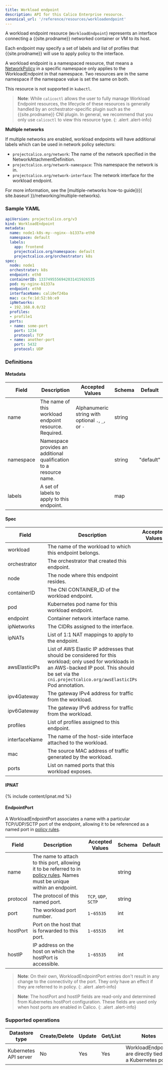 ```yaml
---
title: Workload endpoint
description: API for this Calico Enterprise resource.
canonical_url: '/reference/resources/workloadendpoint'
---
```


A workload endpoint resource (`WorkloadEndpoint`) represents an interface
connecting a {{site.prodname}} networked container or VM to its host.

Each endpoint may specify a set of labels and list of profiles that {{site.prodname}} will use
to apply policy to the interface.

A workload endpoint is a namespaced resource, that means a
[NetworkPolicy]({{site.baseurl}}/reference/resources/networkpolicy)
in a specific namespace only applies to the WorkloadEndpoint in that namespace.
Two resources are in the same namespace if the namespace value is set the same
on both.

This resource is not supported in `kubectl`.

> **Note**: While `calicoctl` allows the user to fully manage Workload Endpoint resources,
> the lifecycle of these resources is generally handled by an orchestrator-specific
> plugin such as the {{site.prodname}} CNI plugin. In general, we recommend that you only
> use `calicoctl` to view this resource type.
{: .alert .alert-info}

**Multiple networks**

If multiple networks are enabled, workload endpoints will have additional labels which can be used in network policy selectors:

- `projectcalico.org/network`: The name of the network specified in the NetworkAttachmentDefinition.
- `projectcalico.org/network-namespace`: This namespace the network is in.
- `projectcalico.org/network-interface`: The network interface for the workload endpoint.

For more information, see the [multiple-networks how-to guide]({{ site.baseurl }}/networking/multiple-networks).

### Sample YAML

```yaml
apiVersion: projectcalico.org/v3
kind: WorkloadEndpoint
metadata:
  name: node1-k8s-my--nginx--b1337a-eth0
  namespace: default
  labels:
    app: frontend
    projectcalico.org/namespace: default
    projectcalico.org/orchestrator: k8s
spec:
  node: node1
  orchestrator: k8s
  endpoint: eth0
  containerID: 1337495556942031415926535
  pod: my-nginx-b1337a
  endpoint: eth0
  interfaceName: cali0ef24ba
  mac: ca:fe:1d:52:bb:e9
  ipNetworks:
  - 192.168.0.0/32
  profiles:
  - profile1
  ports:
  - name: some-port
    port: 1234
    protocol: TCP
  - name: another-port
    port: 5432
    protocol: UDP
```

### Definitions

#### Metadata

| Field     | Description                                                        | Accepted Values                                          | Schema | Default   |
|-----------|--------------------------------------------------------------------|----------------------------------------------------------|--------|-----------|
| name      | The name of this workload endpoint resource. Required.             |  Alphanumeric string with optional `.`, `_`, or `-`      | string |           |
| namespace | Namespace provides an additional qualification to a resource name. |                                                          | string | "default" |
| labels    | A set of labels to apply to this endpoint.                         |                                                          |   map  |           |

#### Spec

| Field           | Description                                                                                                                                                                                                       | Accepted Values | Schema                                         | Default |
|-----------------|-------------------------------------------------------------------------------------------------------------------------------------------------------------------------------------------------------------------|-----------------|------------------------------------------------|---------|
| workload        | The name of the workload to which this endpoint belongs.                                                                                                                                                          |                 | string                                         |         |
| orchestrator    | The orchestrator that created this endpoint.                                                                                                                                                                      |                 | string                                         |         |
| node            | The node where this endpoint resides.                                                                                                                                                                             |                 | string                                         |         |
| containerID     | The CNI CONTAINER_ID of the workload endpoint.                                                                                                                                                                    |                 | string                                         |         |
| pod             | Kubernetes pod name for this workload endpoint.                                                                                                                                                                   |                 | string                                         |         |
| endpoint        | Container network interface name.                                                                                                                                                                                 |                 | string                                         |         |
| ipNetworks      | The CIDRs assigned to the interface.                                                                                                                                                                              |                 | List of strings                                |         |
| ipNATs          | List of 1:1 NAT mappings to apply to the endpoint.                                                                                                                                                                |                 | List of [IPNATs](#ipnat)                       |         |
| awsElasticIPs   | List of AWS Elastic IP addresses that should be considered for this workload; only used for workloads in an AWS-backed IP pool.  This should be set via the `cni.projectcalico.org/awsElasticIPs` Pod annotation. |                 | List of valid IP addresses                     |         |
| ipv4Gateway     | The gateway IPv4 address for traffic from the workload.                                                                                                                                                           |                 | string                                         |         |
| ipv6Gateway     | The gateway IPv6 address for traffic from the workload.                                                                                                                                                           |                 | string                                         |         |
| profiles        | List of profiles assigned to this endpoint.                                                                                                                                                                       |                 | List of strings                                |         |
| interfaceName   | The name of the host-side interface attached to the workload.                                                                                                                                                     |                 | string                                         |         |
| mac             | The source MAC address of traffic generated by the workload.                                                                                                                                                      |                 | IEEE 802 MAC-48, EUI-48, or EUI-64             |         |
| ports           | List on named ports that this workload exposes.                                                                                                                                                                   |                 | List of [WorkloadEndpointPorts](#endpointport) |         |

#### IPNAT

{% include content/ipnat.md %}

#### EndpointPort

A WorkloadEndpointPort associates a name with a particular TCP/UDP/SCTP port of the endpoint, allowing it to
be referenced as a named port in [policy rules](./networkpolicy#entityrule).

| Field    | Description                                                                                                                                            | Accepted Values      | Schema | Default  |
|----------|--------------------------------------------------------------------------------------------------------------------------------------------------------|----------------------|--------|----------|
| name     | The name to attach to this port, allowing it to be referred to in [policy rules](./networkpolicy#entityrule). Names must be unique within an endpoint. |                      | string |          |
| protocol | The protocol of this named port.                                                                                                                       | `TCP`, `UDP`, `SCTP` | string |          |
| port     | The workload port number.                                                                                                                              | `1`-`65535`          | int    |          |
| hostPort | Port on the host that is forwarded to this port.                                                                                                       | `1`-`65535`          | int    |          |
| hostIP   | IP address on the host on which the hostPort is accessible.                                                                                            | `1`-`65535`          | int    |          |

> **Note**: On their own, WorkloadEndpointPort entries don't result in any change to the connectivity of the port.
> They only have an effect if they are referred to in policy.
{: .alert .alert-info}

> **Note**: The hostPort and hostIP fields are read-only and determined from Kubernetes hostPort configuration.
> These fields are used only when host ports are enabled in Calico.
{: .alert .alert-info}

### Supported operations

| Datastore type        | Create/Delete | Update | Get/List | Notes
|-----------------------|---------------|--------|----------|------
| Kubernetes API server | No            | Yes    | Yes      | WorkloadEndpoints are directly tied to a Kubernetes pod.
